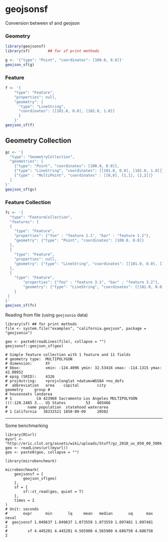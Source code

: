 # geojsonsf
Conversion between sf and geojson


### Geometry
```r
library(geojsonsf)
library(sf)        ## for sf print methods

g <- '{"type": "Point", "coordinates": [100.0, 0.0]}'
geojson_sf(g)
```

### Feature
```r
f <- '{
	"type": "Feature",
	"properties": null,
	"geometry": {
	  "type": "LineString", 
	  "coordinates": [[101.0, 0.0], [102.0, 1.0]]
	  }
	}'
geojson_sf(f)
```


## Geometry Collection

```r
gc <- '{
  "type": "GeometryCollection",
  "geometries": [
    {"type": "Point", "coordinates": [100.0, 0.0]},
    {"type": "LineString", "coordinates": [[101.0, 0.0], [102.0, 1.0]]},
    {"type" : "MultiPoint", "coordinates" : [[0,0], [1,1], [2,2]]}
  ]
}'
geojson_sf(gc)
```

### Feature Collection

```r
fc <- '{
  "type": "FeatureCollection",
  "features": [
  {
    "type": "Feature",
    "properties": {"foo" : "feature 1.1", "bar" : "feature 1.2"},
    "geometry": {"type": "Point", "coordinates": [100.0, 0.0]}
  },
  {
    "type": "Feature",
    "properties": null,
    "geometry": {"type": "LineString", "coordinates": [[101.0, 0.0], [102.0, 1.0]]}
  },
  {
    "type": "Feature",
	    "properties": {"foo" : "feature 3.1", "bar" : "feature 3.2"},
	    "geometry": {"type": "LineString", "coordinates": [[101.0, 0.0], [102.0, 1.0]]}
	}
 ]
}'
geojson_sf(fc)
```

Reading from file (using `geojsonio` data)

```
library(sf) ## for print methods
file <- system.file("examples", "california.geojson", package = "geojsonio")

geo <- paste0(readLines(file), collapse = "")
geojsonsf::geojson_sf(geo)

# Simple feature collection with 1 feature and 11 fields
# geometry type:  MULTIPOLYGON
# dimension:      XY
# bbox:           xmin: -124.4096 ymin: 32.53416 xmax: -114.1315 ymax: 42.00952
# epsg (SRID):    4326
# proj4string:    +proj=longlat +datum=WGS84 +no_defs
#  abbreviation   area    capital        city                       geometry     group # 
# houseseats landarea
# 1           CA 423968 Sacramento Los Angeles MULTIPOLYGON (((-120.2485 3... US States         53   403466
#         name population  statehood waterarea
# 1 California   38332521 1850-09-09     20502

```

---

Some benchmarking

```
library(RCurl)
myurl <- "http://eric.clst.org/assets/wiki/uploads/Stuff/gz_2010_us_050_00_500k.json"
geo <- readLines(url(myurl))
geo <- paste0(geo, collapse = "")

library(microbenchmark)

microbenchmark(
	geojsonsf = {
		geojson_sf(geo)
	},
	sf = {
		sf::st_read(geo, quiet = T)
	},
	times = 2
)
# Unit: seconds
#       expr      min       lq     mean   median       uq      max neval
#  geojsonsf 1.049637 1.049637 1.073559 1.073559 1.097481 1.097481     2
#         sf 4.445201 4.445201 4.565980 4.565980 4.686758 4.686758     2
```
